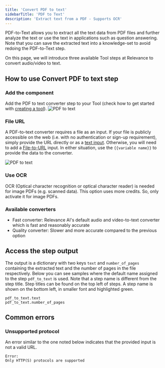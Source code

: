 ```yaml
---
title: 'Convert PDF to text'
sidebarTitle: 'PDF to Text'
description: 'Extract text from a PDF - Supports OCR'
---
```


PDF-to-Text allows you to extract all the text data from PDF files and further analyze the text or use the text in applications
such as question answering.
Note that you can save the extracted text into a knowledge-set to avoid redoing the PDF-to-Text step.

On this page, we will introduce three available Tool steps at Relevance to convert audio/video to text.
## How to use Convert PDF to text step

### Add the component
Add the PDF to text converter step to your Tool (check how to get started with 
[creating a tool](/build-custom-tools/tool-steps/getting_started)).
![PDF to text](/images/build-custom-tools/tool-step/pdf-to-text-get-started.png)

### File URL
A PDF-to-text converter requires a file as an input. If your file is publicly accessible on the web (i.e. with no 
authentication or sign-up requirement), simply provide the URL directly or as a 
[text input](/build-custom-tools/user-inputs/text-input). Otherwise, you will need to add a 
[File-to-URL](/build-custom-tools/user-inputs/file-to-url) input.
In either situation, use the `{{variable name}}` to provide the data to the converter.

![PDF to text](/images/build-custom-tools/tool-step/pdf-to-text-fields.png)

### Use OCR
OCR (Optical character recognition or optical character reader) is needed for image PDFs (e.g. scanned data).
This option uses more credits. So, only activate it for image PDFs.

### Available converters
* Fast converter: Relevance AI's default audio and video-to-text converter which is fast and reasonably accurate
* Quality converter: Slower and more accurate compared to the previous option

<Snippet file="components/tools/step-general.mdx" />

## Access the step output
The output is a dictionary with two keys `text` and `number_of_pages` containing the extracted text and the number 
of pages in the file respectively. Below you can see samples where the default name assigned to the step `pdf_to_text` is used.
Note that a step name is different from the step title. Step titles can be found on the top left
of steps. A step name is shown on the bottom left, in smaller font and highlighted green.

```
pdf_to_text.text
pdf_to_text.number_of_pages
```


## Common errors
### Unsupported protocol
An error similar to the one noted below indicates that the provided input is not a valid URL.

```
Error:
Only HTTP(S) protocols are supported
```